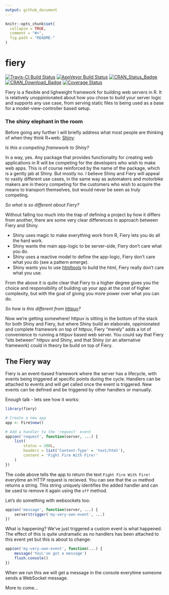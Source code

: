 ```yaml
---
output: github_document
---
```


<!-- README.md is generated from README.Rmd. Please edit that file -->

```r
knitr::opts_chunk$set(
  collapse = TRUE,
  comment = "#>",
  fig.path = "README-"
)
```

# fiery

[![Travis-CI Build Status](https://travis-ci.org/thomasp85/fiery.svg?branch=master)](https://travis-ci.org/thomasp85/fiery)
[![AppVeyor Build Status](https://ci.appveyor.com/api/projects/status/github/thomasp85/fiery?branch=master&svg=true)](https://ci.appveyor.com/project/thomasp85/fiery)
[![CRAN_Status_Badge](http://www.r-pkg.org/badges/version/fiery)](http://cran.r-project.org/package=fiery)
[![CRAN_Download_Badge](http://cranlogs.r-pkg.org/badges/grand-total/fiery)](http://cran.r-project.org/package=fiery)
[![Coverage Status](https://img.shields.io/codecov/c/github/thomasp85/fiery/master.svg)](https://codecov.io/github/thomasp85/fiery?branch=master)

Fiery is a flexible and lighweight framework for building web servers in R. It 
is relatively unoppinionated about how you chose to build your server logic and
supports any use case, from serving static files to being used as a base for a
model-view-controller based setup.

### The shiny elephant in the room
Before going any further I will briefly address what most people are thinking of
when they think R+web: [Shiny](https://github.com/rstudio/shiny):

*Is this a competing framework to Shiny?*

In a way, yes. Any package that provides functionality for creating web 
applications in R will be competing for the developers who wish to make web 
apps. This is of course reinforced by the name of the package, which is a gently
jab at Shiny. But mostly no. I believe Shiny and Fiery will appeal to vastly
different use cases, in the same way as automakers and motorbike makers are in
theory competing for the customers who wish to acquire the means to transport 
themselves, but would never be seen as truly competing.

*So what is so different about Fiery?*

Without falling too much into the trap of defining a project by how it differs
from another, there are some very clear differences in approach between Fiery 
and Shiny.

- Shiny uses magic to make everything work from R, Fiery lets you do all the 
hard work.
- Shiny wants the main app-logic to be server-side, Fiery don't care what you 
do.
- Shiny uses a reactive model to define the app-logic, Fiery don't care what you
do (see a pattern emerge).
- Shiny wants you to use [htmltools](https://github.com/rstudio/htmltools) to 
build the html, Fiery really don't care what you use.

From the above it is quite clear that Fiery to a higher degree gives you the 
choice and responsibility of building up your app at the cost of higher 
complexity, but with the goal of giving you more power over what you can do.

*So how is this different from [httpuv](https://github.com/rstudio/httpuv)?*

Now we're getting somewhere! httpuv is sitting in the bottom of the stack for
both Shiny and Fiery, but where Shiny build an elaborate, oppinionated and 
complete framework on top of httpuv, Fiery "merely" adds a lot of convenience to
running a httpuv based web server. You could say that Fiery "sits between" 
httpuv and Shiny, and that Shiny (or an alternative framework) could in theory 
be build on top of Fiery.

## The Fiery way
Fiery is an event-based framework where the server has a lifecycle, with events
being triggered at specific points during the cycle. Handlers can be attached to
events and will get called once the event is triggered. New events can be 
defined and be triggered by other handlers or manually.

Enough talk - lets see how it works:

```r
library(fiery)

# Create a new app
app <- Fire$new()

# Add a handler to the 'request' event
app$on('request', function(server, ...) {
    list(
        status = 200L,
        headers = list('Content-Type' = 'text/html'),
        content = 'Fight Fire With Fire!'
    )
})
```

The code above tells the app to return the text `Fight Fire With Fire!` 
everytime an HTTP request is recieved. You can see that the `on` method returns
a string. This string uniquely identifies the added handler and can be used to
remove it again using the `off` method.

Let's do something with websockets too:

```r
app$on('message', function(server, ...) {
    server$trigger('my-very-own-event', ...)
})
```

What is happening? We've just triggered a custom event is what happened. The 
effect of this is quite undramatic as no handlers has been attached to this 
event yet but this is about to change:

```r
app$on('my-very-own-event', function(...) {
    message('You\'ve got a message')
    flush.console()
})
```

When we run this we will get a message in the console everytime someone sends a
WebSocket message.

More to come...
